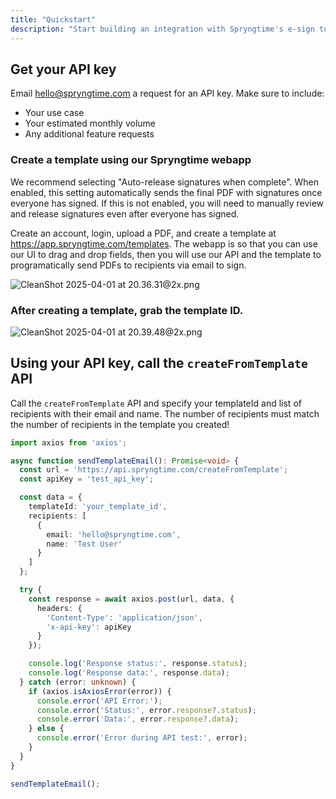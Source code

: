 ```yaml
---
title: "Quickstart"
description: "Start building an integration with Spryngtime's e-sign tool"
---
```


## Get your API key

Email [hello@spryngtime.com](mailto:hello@spryngtime.com) a request for an API key. Make sure to include:

- Your use case
- Your estimated monthly volume
- Any additional feature requests

### Create a template using our Spryngtime webapp

<Note>
We recommend selecting "Auto-release signatures when complete". When enabled, this setting automatically sends the final PDF with signatures once everyone has signed. If this is not enabled, you will need to manually review and release signatures even after everyone has signed.
</Note>

Create an account, login, upload a PDF, and create a template at https://app.spryngtime.com/templates. The webapp is so that you can use our UI to drag and drop fields, then you will use our API and the template to programatically send PDFs to recipients via email to sign.

![CleanShot 2025-04-01 at 20.36.31@2x.png](/CleanShot2025-04-01at20.36.31@2x.png)

### After creating a template, grab the template ID.

![CleanShot 2025-04-01 at 20.39.48@2x.png](/CleanShot2025-04-01at20.39.48@2x.png)

## Using your API key, call the `createFromTemplate` API

Call the `createFromTemplate` API and specify your templateId and list of recipients with their email and name. The number of recipients must match the number of recipients in the template you created\!

```typescript
import axios from 'axios';

async function sendTemplateEmail(): Promise<void> {
  const url = 'https://api.spryngtime.com/createFromTemplate';
  const apiKey = 'test_api_key';

  const data = {
    templateId: 'your_template_id',
    recipients: [
      {
        email: 'hello@spryngtime.com',
        name: 'Test User'
      }
    ]
  };

  try {
    const response = await axios.post(url, data, {
      headers: {
        'Content-Type': 'application/json',
        'x-api-key': apiKey
      }
    });

    console.log('Response status:', response.status);
    console.log('Response data:', response.data);
  } catch (error: unknown) {
    if (axios.isAxiosError(error)) {
      console.error('API Error:');
      console.error('Status:', error.response?.status);
      console.error('Data:', error.response?.data);
    } else {
      console.error('Error during API test:', error);
    }
  }
}

sendTemplateEmail();
```